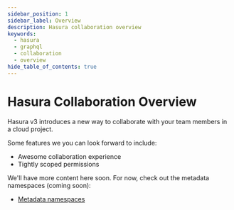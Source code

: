 ```yaml
---
sidebar_position: 1
sidebar_label: Overview
description: Hasura collaboration overview
keywords:
  - hasura
  - graphql
  - collaboration
  - overview
hide_table_of_contents: true
---
```


# Hasura Collaboration Overview

Hasura v3 introduces a new way to collaborate with your team members in a cloud project.

Some features we you can look forward to include:

- Awesome collaboration experience
- Tightly scoped permissions

We'll have more content here soon. For now, check out the metadata namespaces (coming soon):

- [Metadata namespaces](/team-collaboration/metadata-namespaces.mdx)